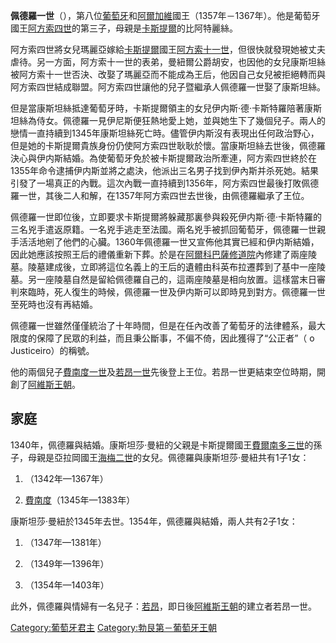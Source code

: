 {{noteTA
|G1=People
|1=zh-cn:卡斯蒂利亚;zh-tw:卡斯提爾;
}}
{{Infobox royalty
| name         = 佩德羅一世
| image        = PeterIofPortugal.jpg
| succession   = 葡萄牙國王
| reign        = 1357年5月28日-1367年1月18日（{{age in years and days|1357|5|28|1367|1|18|age=no}}）
| predecessor  = [[阿方索四世_(葡萄牙)|阿方索四世]]
| successor    = [[斐迪南一世_(葡萄牙)|斐迪南一世]]
| birth_date   = 1320年4月8日{{birth date|1320|4|8|df=y}}
| birth_place  = [[葡萄牙王國|葡萄牙]][[科英布拉|科英布拉]]
| death_date   = {{Death date and age|1367|1|18|1320|4|8|df=y}}
| death_place  = [[葡萄牙王國|葡萄牙]][[埃什特雷莫什|埃什特雷莫什]]
| burial_place = [[阿爾科巴薩修道院|阿爾科巴薩修道院]]
| house        = [[葡萄牙勃艮第王朝|葡萄牙勃艮第王朝]]
| father       = [[阿方索四世_(葡萄牙)|阿方索四世]]
| mother       = [[卡斯提爾的碧翠絲|卡斯提爾的碧翠絲]]
| religion     = [[羅馬天主教|羅馬天主教]]
}}
'''佩德羅一世'''（{{bd|1320年|4月19日|1367年|1月18日|catIdx=P}}），第八位[[葡萄牙|葡萄牙]]和[[阿爾加維|阿爾加維]]國王（1357年－1367年）。他是葡萄牙國王[[阿方索四世_(葡萄牙)|阿方索四世]]的第三子，母親是[[卡斯提爾|卡斯提爾]]的比阿特麗絲。

阿方索四世將女兒瑪麗亞嫁給[[卡斯提爾|卡斯提爾]]國王[[阿方索十一世_(卡斯蒂利亞)|阿方索十一世]]，但很快就發現她被丈夫虐待。另一方面，阿方索十一世的表弟，曼紐爾公爵胡安，也因他的女兒康斯坦絲被阿方索十一世否決、改娶了瑪麗亞而不能成為王后，他因自己女兒被拒絕轉而與阿方索四世結成聯盟。阿方索四世讓他的兒子暨繼承人佩德羅一世娶了康斯坦絲。

但是當康斯坦絲抵達葡萄牙時，卡斯提爾領主的女兒伊内斯·德·卡斯特羅陪著康斯坦絲為侍女。佩德羅一見伊尼斯便狂熱地愛上她，並與她生下了幾個兒子。兩人的戀情一直持續到1345年康斯坦絲死亡時。儘管伊内斯沒有表現出任何政治野心，但是她的卡斯提爾貴族身份仍使阿方索四世耿耿於懷。當康斯坦絲去世後，佩德羅決心與伊内斯結婚。為使葡萄牙免於被卡斯提爾政治所牽連，阿方索四世終於在1355年命令逮捕伊内斯並將之處決，他派出三名男子找到伊內斯并杀死她。結果引發了一場真正的內戰。這次內戰一直持續到1356年，阿方索四世最後打敗佩德羅一世，其後二人和解，在1357年阿方索四世去世後，由佩德羅繼承了王位。

佩德羅一世即位後，立即要求卡斯提爾將躲藏那裏參與殺死伊内斯·德·卡斯特羅的三名兇手遣返原籍。一名兇手逃走至法國。兩名兇手被抓回葡萄牙，佩德羅一世親手活活地剜了他們的心臟。1360年佩德羅一世又宣佈他其實已經和伊内斯結婚，因此她應該按照王后的禮儀重新下葬。於是在[[阿爾科巴薩修道院|阿爾科巴薩修道院]]內修建了兩座陵墓。陵墓建成後，立即將這位名義上的王后的遺體由科英布拉遷葬到了基中一座陵墓。另一座陵墓自然是留給佩德羅自己的，這兩座陵墓是相向放置。這樣當末日審判來臨時，死人復生的時候，佩德羅一世及伊内斯可以即時見到對方。佩德羅一世至死時也沒有再結婚。

佩德羅一世雖然僅僅統治了十年時間，但是在任內改善了葡萄牙的法律體系，最大限度的保障了民眾的利益，而且秉公斷事，不偏不倚，因此獲得了“公正者”（ o Justiceiro）的稱號。

他的兩個兒子[[費南度一世_(葡萄牙)|費南度一世]]及[[若昂一世|若昂一世]]先後登上王位。若昂一世更結束空位時期，開創了[[阿維斯王朝|阿維斯王朝]]。

== 家庭 ==
1340年，佩德羅與{{le|康斯坦莎·曼紐|Constanza Manuel}}結婚。康斯坦莎·曼紐的父親是卡斯提爾國王[[費爾南多三世_(卡斯蒂利亞)|費爾南多三世]]的孫子，母親是亞拉岡國王[[海梅二世_(亞拉岡)|海梅二世]]的女兒。佩德羅與康斯坦莎·曼紐共有1子1女：
# {{le|葡萄牙的瑪麗亞 (1342-1367)|Maria of Portugal, Marchioness of Tortosa|瑪麗亞}}（1342年—1367年）
# [[費南度一世_(葡萄牙)|費南度]]（1345年—1383年）

康斯坦莎·曼紐於1345年去世。1354年，佩德羅與{{le|伊内斯·德·卡斯特羅|Inês de Castro}}結婚，兩人共有2子1女：
# {{le|葡萄牙的貝亞特麗絲 (1347-1381)|Beatrice of Portugal (died 1381)|貝亞特麗絲}}（1347年—1381年）
# {{le|葡萄牙的約翰 (瓦倫西亞公爵)|John, Duke of Valencia de Campos|約翰}}（1349年—1396年）
# {{le|葡萄牙的迪尼什 (西豐特斯領主)|Denis, Lord of Cifuentes|迪尼什}}（1354年—1403年）

此外，佩德羅與情婦{{le|特蕾莎·盧倫索|Teresa Lourenço}}有一名兒子：[[若昂一世|若昂]]，即日後[[阿維斯王朝|阿維斯王朝]]的建立者若昂一世。

{{s-start}}
{{s-hou|[[葡萄牙勃艮第王朝|勃艮第王朝]]|1320年|4月19日|1367年|1月18日|[[卡佩王朝|卡佩王朝]]}}
{{s-reg}}
{{s-bef|before=[[阿方索四世_(葡萄牙)|阿方索四世]]}}
{{s-ttl|title=[[葡萄牙國王|葡萄牙國王]]|years=1357年–1367年}}
{{s-aft|after=[[費南度一世_(葡萄牙)|費南度一世]]}}
{{s-end}}
{{葡萄牙君主}}

{{Authority control}}
[[Category:葡萄牙君主|Category:葡萄牙君主]]
[[Category:勃艮第－葡萄牙王朝|Category:勃艮第－葡萄牙王朝]]